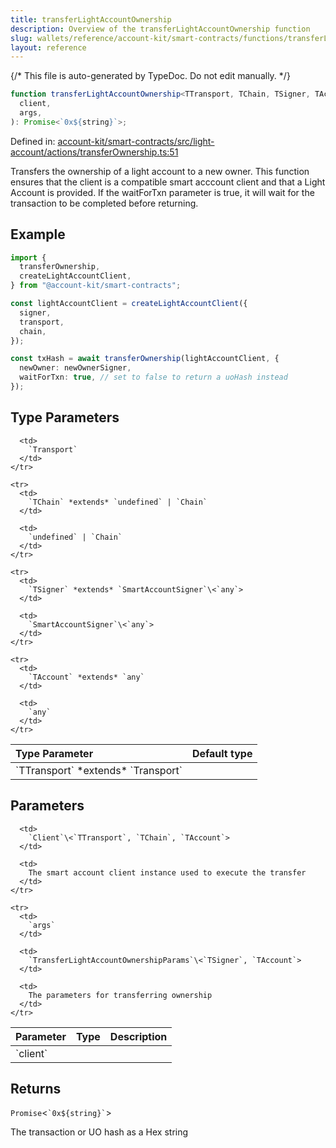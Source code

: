 ```yaml
---
title: transferLightAccountOwnership
description: Overview of the transferLightAccountOwnership function
slug: wallets/reference/account-kit/smart-contracts/functions/transferLightAccountOwnership
layout: reference
---
```


{/* This file is auto-generated by TypeDoc. Do not edit manually. */}

```ts
function transferLightAccountOwnership<TTransport, TChain, TSigner, TAccount>(
  client,
  args,
): Promise<`0x${string}`>;
```

Defined in: [account-kit/smart-contracts/src/light-account/actions/transferOwnership.ts:51](https://github.com/alchemyplatform/aa-sdk/blob/17aad1f572375d42a06c7e3238078a88a435d459/account-kit/smart-contracts/src/light-account/actions/transferOwnership.ts#L51)

Transfers the ownership of a light account to a new owner.
This function ensures that the client is a compatible smart acccount client and that a Light Account is provided.
If the waitForTxn parameter is true, it will wait for the transaction to be completed before returning.

## Example

```ts
import {
  transferOwnership,
  createLightAccountClient,
} from "@account-kit/smart-contracts";

const lightAccountClient = createLightAccountClient({
  signer,
  transport,
  chain,
});

const txHash = await transferOwnership(lightAccountClient, {
  newOwner: newOwnerSigner,
  waitForTxn: true, // set to false to return a uoHash instead
});
```

## Type Parameters

<table>
  <thead>
    <tr>
      <th align="left">Type Parameter</th>
      <th align="left">Default type</th>
    </tr>
  </thead>

  <tbody>
    <tr>
      <td>
        `TTransport` *extends* `Transport`
      </td>

      <td>
        `Transport`
      </td>
    </tr>

    <tr>
      <td>
        `TChain` *extends* `undefined` | `Chain`
      </td>

      <td>
        `undefined` | `Chain`
      </td>
    </tr>

    <tr>
      <td>
        `TSigner` *extends* `SmartAccountSigner`\<`any`>
      </td>

      <td>
        `SmartAccountSigner`\<`any`>
      </td>
    </tr>

    <tr>
      <td>
        `TAccount` *extends* `any`
      </td>

      <td>
        `any`
      </td>
    </tr>

  </tbody>
</table>

## Parameters

<table>
  <thead>
    <tr>
      <th align="left">Parameter</th>
      <th align="left">Type</th>
      <th align="left">Description</th>
    </tr>
  </thead>

  <tbody>
    <tr>
      <td>
        `client`
      </td>

      <td>
        `Client`\<`TTransport`, `TChain`, `TAccount`>
      </td>

      <td>
        The smart account client instance used to execute the transfer
      </td>
    </tr>

    <tr>
      <td>
        `args`
      </td>

      <td>
        `TransferLightAccountOwnershipParams`\<`TSigner`, `TAccount`>
      </td>

      <td>
        The parameters for transferring ownership
      </td>
    </tr>

  </tbody>
</table>

## Returns

`Promise`\<`` `0x${string}` ``>

The transaction or UO hash as a Hex string
